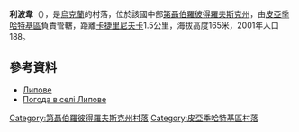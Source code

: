 {{coord|48|42|49|N|33|49|13|E|scale:100000_region:UA|display=title}}

'''利波韋'''（{{lang-uk|Липове}}），是[[烏克蘭|烏克蘭]]的村落，位於該國中部[[第聶伯羅彼得羅夫斯克州|第聶伯羅彼得羅夫斯克州]]，由[[皮亞季哈特基區|皮亞季哈特基區]]負責管轄，距離[[卡捷里尼夫卡_(皮亞季哈特基區)|卡捷里尼夫卡]]1.5公里，海拔高度165米，2001年人口188。

==參考資料==
* [http://gska2.rada.gov.ua/pls/z7502/A005?rdat1=06.12.2007&rf7571=6145 Липове]{{dead link|date=2017年11月 |bot=InternetArchiveBot |fix-attempted=yes }}
* [http://weather.in.ua/ua/dnepropetrovskaja/13393 Погода в селі Липове] {{Wayback|url=http://weather.in.ua/ua/dnepropetrovskaja/13393 |date=20160607233951 }}

{{DEFAULTSORT:Липове}}
[[Category:第聶伯羅彼得羅夫斯克州村落|Category:第聶伯羅彼得羅夫斯克州村落]]
[[Category:皮亞季哈特基區村落|Category:皮亞季哈特基區村落]]


{{Dnipropetrovsk-geo-stub}}